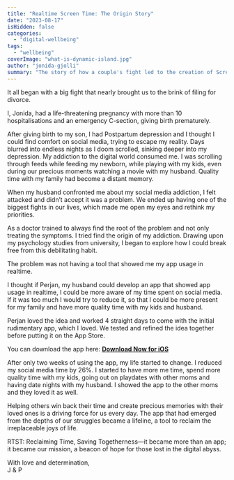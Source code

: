 ```yaml
---
title: "Realtime Screen Time: The Origin Story"
date: "2023-08-17"
isHidden: false
categories: 
  - "digital-wellbeing"
tags: 
  - "wellbeing"
coverImage: "what-is-dynamic-island.jpg"
author: "jonida-gjolli"
summary: "The story of how a couple's fight led to the creation of Screen Time Realtime."
---
```


It all began with a big fight that nearly brought us to the brink of filing for divorce.

I, Jonida, had a life-threatening pregnancy with more than 10 hospitalisations and an emergency C-section, giving birth prematurely.

After giving birth to my son, I had Postpartum depression and I thought I could find comfort on social media, trying to escape my reality.
Days blurred into endless nights as I doom scrolled, sinking deeper into my depression.
My addiction to the digital world consumed me. I was scrolling through feeds while feeding my newborn, while playing with my kids, even during our precious moments watching a movie with my husband. Quality time with my family had become a distant memory.

When my husband confronted me about my social media addiction, I felt attacked and didn’t accept it was a problem.
We ended up having one of the biggest fights in our lives, which made me open my eyes and rethink my priorities.

As a doctor trained to always find the root of the problem and not only treating the symptoms. I tried find the origin of my addiction.
Drawing upon my psychology studies from university, I began to explore how I could break free from this debilitating habit.

The problem was not having a tool that showed me my app usage in realtime.

I thought if Perjan, my husband could develop an app that showed app usage in realtime, I could be more aware of my time spent on social media.
If it was too much I would try to reduce it, so that I could be more present for my family and have more quality time with my kids and husband.

Perjan loved the idea and worked 4 straight days to come with the initial rudimentary app, which I loved.
We tested and refined the idea together before putting it on the App Store.

You can download the app here: [**Download Now for iOS**](https://apps.apple.com/us/app/screen-time-realtime/id6452629146)

After only two weeks of using the app, my life started to change.
I reduced my social media time by 26%. I started to have more me time, spend more quality time with my kids, going out on playdates with other moms and having date nights with my husband.
I showed the app to the other moms and they loved it as well.

Helping others win back their time and create precious memories with their loved ones is a driving force for us every day.
The app that had emerged from the depths of our struggles became a lifeline, a tool to reclaim the irreplaceable joys of life.

RTST: Reclaiming Time, Saving Togetherness—it became more than an app; it became our mission, a beacon of hope for those lost in the digital abyss.

With love and determination,  
J & P